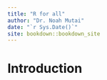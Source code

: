 ```yaml
--- 
title: "R for all"
author: "Dr. Noah Mutai"
date: "`r Sys.Date()`"
site: bookdown::bookdown_site
---
```


# Introduction

